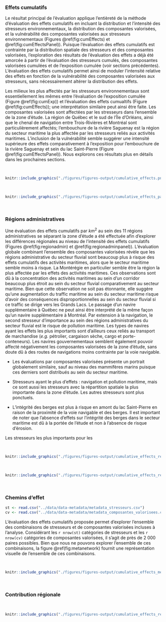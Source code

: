 ### Effets cumulatifs

Le résultat principal de l'évaluation applique l'entièreté de la méthode d'évaluation des effets cumulatifs en incluant la distribution et l'intensité des stresseurs environnementaux, la distribution des composantes valorisées, et la vulnérabilité des composantes valorisées aux stresseurs environnementaux (Figures \@ref(fig:cumEffects) et \@ref(fig:cumEffectsPanel)). Puisque l'évaluation des effets cumulatifs est contrainte par la distribution spatiale des stresseurs et des composantes valorisées, l'exploration des résultats de l'évaluation des effets a déjà été amorcée à partir de l'évaluation des stresseurs cumulés, des composantes valorisées cumulées et de l'exposition cumulée (voir sections précédentes). L'évaluation des effets cumulatifs permet ainsi de moduler l'intensité relative des effets en fonction de la vulnérabilité des composantes valorisées aux stresseurs, sans nécessairement altérer la distribution des effets.

Les milieux les plus affectés par les stresseurs environnementaux sont essentiellement les mêmes entre l'évaluation de l'exposition cumulée (Figure \@ref(fig:cumExp)) et l'évaluation des effets cumualtifs (Figure \@ref(fig:cumEffects)); une interprétation similaire peut ainsi être faite. Les composantes valorisées sont affectées par les stresseurs dans l'ensemble de la zone d'étude. La région de Québec et le sud de l'Île d'Orléans, ainsi que le chenal de navigation entre Trois-Rivières et Montréal sont particulièrement affectés; l'embouchure de la rivière Saguenay est la région du secteur maritime la plus affectée par les stresseurs reliés aux activités maritimes. L'inclusion de la vulnérabilité semble suggérer une intensité supérieure des effets comparativement à l'exposition pour l'embouchure de la rivière Saguenay et sein du lac Saint-Pierre (Figure \@ref(fig:cumEffectsPanel)). Nous explorons ces résultats plus en détails dans les prochaines sections.


<br/>

```r
knitr::include_graphics("./figures/figures-output/cumulative_effects.png")
```

<br/>

```r
knitr::include_graphics("./figures/figures-output/cumulative_effects_panel.png")
```

<br/>


### Régions administratives

Une évaluation des effets cumulatifs par $km^2$ au sein des 11 régions administratives se séparant la zone d'étude a été effectuée afin d'explorer les différences régionales au niveau de l'intensité des effets cumulatifs (Figures \@ref(fig:regionadmin) et \@ref(fig:regionadminpanel)). L'évaluation globale combinant l'ensemble des composantes valorisées révèle que les régions administrative du secteur fluvial sont beaucoup plus à risque des effets cumulatifs des activités maritimes, alors que le secteur maritime semble moins à risque. La Montérégie en particulier semble être la région la plus affectée par les effets des activités maritimes. Ces observations sont dû à la concentration des activités maritimes au sein d'un corridor beaucoup plus étroit au sein du secteur fluvial comparativement au secteur maritime. Bien que cette observation ne soit pas étonnante, elle suggère qu'une augmentation du traffic maritime au sein du secteur maritime risque d'avoir des conséquences disproportionnelles au sein du secteur fluvial si ce traffic se dirige vers les Grands Lacs. Le passage d'un navire supplémentaire à Québec ne peut ainsi être interprété de la même façon qu'un navire supplémentaire à Montréal. Par extension à la navigation, le second stresseur d'importance au sein des régions administratives du secteur fluvial est le risque de pollution maritime. Les types de navires ayant les effets les plus importants sont d'ailleurs ceux reliés au transport de marchandise (*e.g.* pétrolier, cargaison sèche, cargo et porte-conteneurs). Les navires gouvernementaux semblent également pouvoir affecté négativement les composantes valorisées de la zone d'étude, sans doute dû à des routes de navigations moins contrainte par la voie navigable.


- Les évaluations par composantes valorisées présente un portrait globalement similaire, sauf au niveau des mammifères marins puisque ces derniers sont distribués au sein du secteur maritime.

- Stresseurs ayant le plus d'effets : navigation et pollution maritime, mais ce sont aussi les stresseurs avec la répartition spatiale la plus importante dans la zone d'étude. Les autres stresseurs sont plus ponctuels.

- L'intégrité des berges est plus à risque en amont du lac Saint-Pierre en raison de la proximité de la voie navigable et des berges. Il est important de noter que l'absence d'effets sur l'intégrité des berges dans le secteur maritime est dû à la portée de l'étude et non à l'absence de risque d'érosion.







Les stresseurs les plus importants pour les






<br/>

```r
knitr::include_graphics("./figures/figures-output/cumulative_effects_region_cea.png")
```

<br/>

```r
knitr::include_graphics("./figures/figures-output/cumulative_effects_region_cea_panel.png")
```

<br/>

### Chemins d'effet

```r
st <- read.csv("../data/data-metadata/metadata_stresseurs.csv")
cv <- read.csv("../data/data-metadata/metadata_composantes_valorisees.csv")
```

L'évaluation des effets cumulatifs proposée permet d'explorer l'ensemble des combinaisons de stresseurs et de composantes valorisées incluses à l'analyse. Considérant les `r nrow(st)` catégories de stresseurs et les `r nrow(cv)` catégories de composantes valorisées, il s'agit de près de 2 000 paires possibles. Bien que nous ne pouvons explorer l'ensemble de ces combinaisons, la figure \@ref(fig:metanetwork) fournit une représentation visuelle de l'ensemble de ces combinaisons. 

<br/>

```r
knitr::include_graphics("./figures/figures-output/cumulative_effects_metanetwork.png")
```

<br/>


### Contribution régionale

<br/>

```r
knitr::include_graphics("./figures/figures-output/cumulative_effects_regional_contribution.png")
```

<br/>

